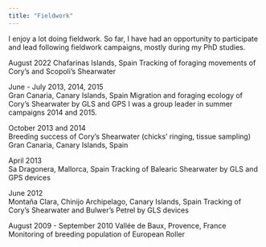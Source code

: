 ```yaml
---
title: "Fieldwork"
---
```


I enjoy a lot doing fieldwork. So far, I have had an opportunity to participate and lead following fieldwork campaigns, mostly during my PhD studies.

August 2022	
Chafarinas Islands, Spain
Tracking of foraging movements of Cory’s and Scopoli’s Shearwater

June - July 2013, 2014, 2015 	
Gran Canaria, Canary Islands, Spain
Migration and foraging ecology of Cory’s Shearwater by GLS and GPS
I was a group leader in summer campaigns 2014 and 2015.

October 2013 and 2014	
Breeding success of Cory’s Shearwater (chicks’ ringing, tissue sampling)
Gran Canaria, Canary Islands, Spain

April 2013	
Sa Dragonera, Mallorca, Spain
Tracking of Balearic Shearwater by GLS and GPS devices
	
June 2012	
Montaña Clara, Chinijo Archipelago, Canary Islands, Spain
Tracking of Cory’s Shearwater and Bulwer’s Petrel by GLS devices
	
August 2009 -	 September 2010
Vallée de Baux, Provence, France
Monitoring of breeding population of European Roller
